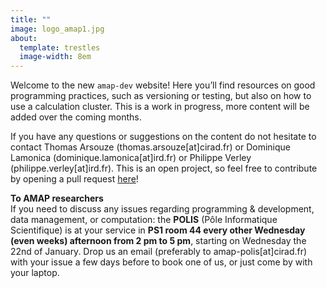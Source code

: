 ```yaml
---
title: ""
image: logo_amap1.jpg
about: 
  template: trestles
  image-width: 8em
---
```


Welcome to the new `amap-dev` website! Here you'll find resources on good programming practices, such as versioning or testing, but also on how to use a calculation cluster. This is a work in progress, more content will be added over the coming months.

If you have any questions or suggestions on the content do not hesitate to contact Thomas Arsouze (thomas.arsouze[at]cirad.fr) or Dominique Lamonica (dominique.lamonica[at]ird.fr) or Philippe Verley (philippe.verley[at]ird.fr). This is an open project, so feel free to contribute by opening a pull request [here](https://github.com/umr-amap/amap-dev-website/pulls)!

**To AMAP researchers** \
If you need to discuss any issues regarding programming & development, data management, or computation: the **POLIS** (Pôle Informatique Scientifique) is at your service in **PS1 room 44 every other Wednesday (even weeks) afternoon from 2 pm to 5 pm**, starting on Wednesday the 22nd of January. Drop us an email (preferably to amap-polis[at]cirad.fr) with your issue a few days before to book one of us, or just come by with your laptop.

